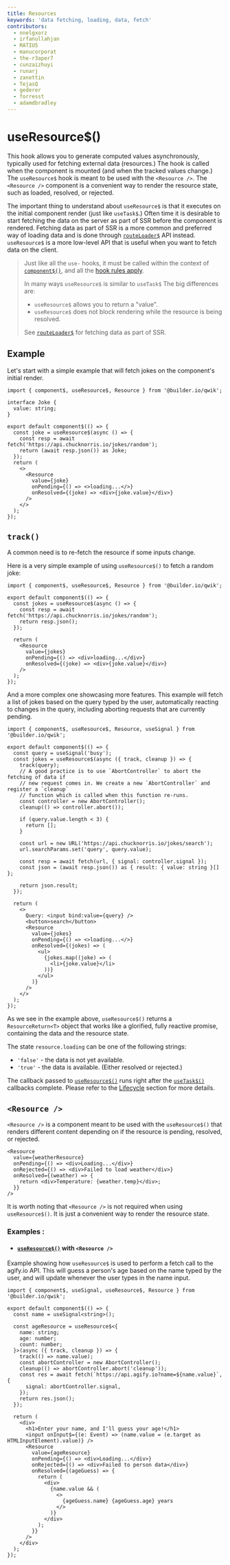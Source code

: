 ```yaml
---
title: Resources
keywords: 'data fetching, loading, data, fetch'
contributors:
  - nnelgxorz
  - irfanullahjan
  - RATIU5
  - manucorporat
  - the-r3aper7
  - cunzaizhuyi
  - runarj
  - zanettin
  - TejasQ
  - gederer
  - forresst
  - adamdbradley
---
```


# useResource$()

This hook allows you to generate computed values asynchronously, typically used for fetching external data (resources.) The hook is called when the component is mounted (and when the tracked values change.) The `useResource$` hook is meant to be used with the `<Resource />`. The `<Resource />` component is a convenient way to render the resource state, such as loaded, resolved, or rejected.

The important thing to understand about `useResource$` is that it executes on the initial component render (just like `useTask$`.) Often time it is desirable to start fetching the data on the server as part of SSR before the component is rendered. Fetching data as part of SSR is a more common and preferred way of loading data and is done through [`routeLoader$`](/docs/(qwikcity)/route-loader/index.mdx) API instead. `useResource$` is a more low-level API that is useful when you want to fetch data on the client.

> Just like all the `use-` hooks, it must be called within the context of [`component$()`](/docs/(qwik)/components/overview/index.mdx#component), and all the [hook rules apply](/docs/(qwik)/components/lifecycle/index.mdx#use-method-rules).
>
> In many ways `useResource$` is similar to `useTask$` The big differences are:
>
> - `useResource$` allows you to return a "value".
> - `useResource$` does not block rendering while the resource is being resolved.
>
> See [`routeLoader$`](/docs/(qwikcity)/route-loader/index.mdx) for fetching data as part of SSR.

## Example

Let's start with a simple example that will fetch jokes on the component's initial render.

```tsx
import { component$, useResource$, Resource } from '@builder.io/qwik';

interface Joke {
  value: string;
}

export default component$(() => {
  const joke = useResource$(async () => {
    const resp = await fetch('https://api.chucknorris.io/jokes/random');
    return (await resp.json()) as Joke;
  });
  return (
    <>
      <Resource
        value={joke}
        onPending={() => <>loading...</>}
        onResolved={(joke) => <div>{joke.value}</div>}
      />
    </>
  );
});
```

## `track()`

A common need is to re-fetch the resource if some inputs change.

Here is a very simple example of using `useResource$()` to fetch a random joke:

```tsx
import { component$, useResource$, Resource } from '@builder.io/qwik';

export default component$(() => {
  const jokes = useResource$(async () => {
    const resp = await fetch('https://api.chucknorris.io/jokes/random');
    return resp.json();
  });

  return (
    <Resource
      value={jokes}
      onPending={() => <div>loading...</div>}
      onResolved={(joke) => <div>{joke.value}</div>}
    />
  );
});
```

And a more complex one showcasing more features. This example will fetch a list of jokes based on the query typed by the user,
automatically reacting to changes in the query, including aborting requests that are currently pending.

```tsx
import { component$, useResource$, Resource, useSignal } from '@builder.io/qwik';

export default component$(() => {
  const query = useSignal('busy');
  const jokes = useResource$(async ({ track, cleanup }) => {
    track(query);
    // A good practice is to use `AbortController` to abort the fetching of data if
    // new request comes in. We create a new `AbortController` and register a `cleanup`
    // function which is called when this function re-runs.
    const controller = new AbortController();
    cleanup(() => controller.abort());

    if (query.value.length < 3) {
      return [];
    }

    const url = new URL('https://api.chucknorris.io/jokes/search');
    url.searchParams.set('query', query.value);

    const resp = await fetch(url, { signal: controller.signal });
    const json = (await resp.json()) as { result: { value: string }[] };

    return json.result;
  });

  return (
    <>
      Query: <input bind:value={query} />
      <button>search</button>
      <Resource
        value={jokes}
        onPending={() => <>loading...</>}
        onResolved={(jokes) => (
          <ul>
            {jokes.map((joke) => (
              <li>{joke.value}</li>
            ))}
          </ul>
        )}
      />
    </>
  );
});
```

As we see in the example above, `useResource$()` returns a `ResourceReturn<T>` object that works like a glorified, fully reactive promise, containing the data and the resource state.

The state `resource.loading` can be one of the following strings:

- `'false'` - the data is not yet available.
- `'true'` - the data is available. (Either resolved or rejected.)

The callback passed to [`useResource$()`](/docs/(qwik)/components/resource/index.mdx) runs right after the [`useTask$()`](/docs/(qwik)/components/lifecycle/index.mdx#usetask) callbacks complete. Please refer to the [Lifecycle](../lifecycle/index.mdx) section for more details.

## `<Resource />`

`<Resource />` is a component meant to be used with the `useResource$()` that renders different content depending on if the resource is pending, resolved, or rejected.

```tsx
<Resource
  value={weatherResource}
  onPending={() => <div>Loading...</div>}
  onRejected={() => <div>Failed to load weather</div>}
  onResolved={(weather) => {
    return <div>Temperature: {weather.temp}</div>;
  }}
/>
```

It is worth noting that `<Resource />` is not required when using `useResource$()`. It is just a convenient way to render the resource state.

### Examples :

- #### [`useResource$()`](/docs/(qwik)/components/resource/index.mdx) with `<Resource />`

Example showing how `useResource$` is used to perform a fetch call to the agify.io API. This will guess a person's age based on the name typed by the user, and will update whenever the user types in the name input.

```tsx
import { component$, useSignal, useResource$, Resource } from '@builder.io/qwik';

export default component$(() => {
  const name = useSignal<string>();

  const ageResource = useResource$<{
    name: string;
    age: number;
    count: number;
  }>(async ({ track, cleanup }) => {
    track(() => name.value);
    const abortController = new AbortController();
    cleanup(() => abortController.abort('cleanup'));
    const res = await fetch(`https://api.agify.io?name=${name.value}`, {
      signal: abortController.signal,
    });
    return res.json();
  });

  return (
    <div>
      <h1>Enter your name, and I'll guess your age!</h1>
      <input onInput$={(e: Event) => (name.value = (e.target as HTMLInputElement).value)} />
      <Resource
        value={ageResource}
        onPending={() => <div>Loading...</div>}
        onRejected={() => <div>Failed to person data</div>}
        onResolved={(ageGuess) => {
          return (
            <div>
              {name.value && (
                <>
                  {ageGuess.name} {ageGuess.age} years
                </>
              )}
            </div>
          );
        }}
      />
    </div>
  );
});
```
